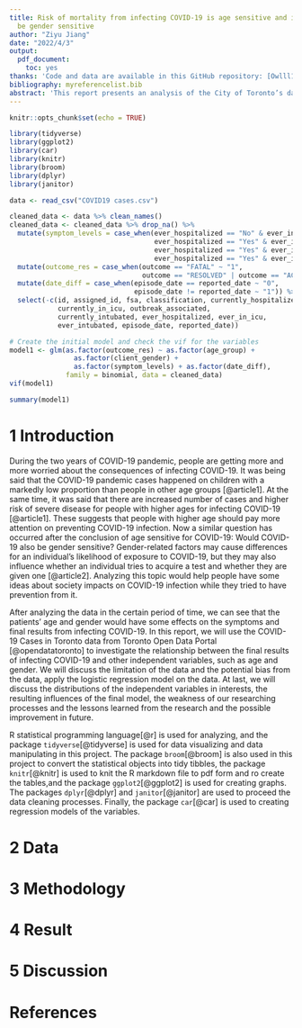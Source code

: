 ```yaml
---
title: Risk of mortality from infecting COVID-19 is age sensitive and is likely to
  be gender sensitive
author: "Ziyu Jiang"
date: "2022/4/3"
output:
  pdf_document:
    toc: yes
thanks: 'Code and data are available in this GitHub repository: [Owlll11/Analysis-about-Covid-19-cases](https://github.com/Owlll11/Analysis-about-Covid-19-cases).'
bibliography: myreferencelist.bib
abstract: 'This report presents an analysis of the City of Toronto’s data on the outcomes of the cases of infection of Toronto residents. The results indicate that patients’ age and gender affect their risk of mortality from infecting COVID-19. The analysis is conducted with logistic regression model created with the statistical programming language R. The results reinforce our understanding of the probable variables related to the consequencies of COVID-19 infections, which provides new probable ideas of preventing COVID-19 infections from the social perspective. \par \textbf {Keywords:} COVID-19, COVID-19 cases Toronto, COVID-19 risk of mortality, COVID-19 gender impacts, COVID-19 age impacts, toronto residents, open data toronto'
---
```

\pagebreak

```r
knitr::opts_chunk$set(echo = TRUE)
```

```r
library(tidyverse)
library(ggplot2)
library(car)
library(knitr)
library(broom)
library(dplyr)
library(janitor)
```

```r
data <- read_csv("COVID19 cases.csv")
```

```r
cleaned_data <- data %>% clean_names()
cleaned_data <- cleaned_data %>% drop_na() %>%
  mutate(symptom_levels = case_when(ever_hospitalized == "No" & ever_in_icu == "No" & ever_intubated == "No" ~ "1", 
                                    ever_hospitalized == "Yes" & ever_in_icu == "No" & ever_intubated == "No" ~ "2", 
                                    ever_hospitalized == "Yes" & ever_in_icu == "Yes" & ever_intubated == "No" ~ "3", 
                                    ever_hospitalized == "Yes" & ever_in_icu == "Yes" & ever_intubated == "Yes" ~ "4")) %>%
  mutate(outcome_res = case_when(outcome == "FATAL" ~ "1",
                                 outcome == "RESOLVED" | outcome == "ACTIVE" ~ "0")) %>% 
  mutate(date_diff = case_when(episode_date == reported_date ~ "0",
                               episode_date != reported_date ~ "1")) %>%
  select(-c(id, assigned_id, fsa, classification, currently_hospitalized,
            currently_in_icu, outbreak_associated, 
            currently_intubated, ever_hospitalized, ever_in_icu,
            ever_intubated, episode_date, reported_date))
```

```r
# Create the initial model and check the vif for the variables
model1 <- glm(as.factor(outcome_res) ~ as.factor(age_group) +
                as.factor(client_gender) +
                as.factor(symptom_levels) + as.factor(date_diff), 
              family = binomial, data = cleaned_data)
vif(model1)
```

```r
summary(model1)
```


# 1 Introduction

During the two years of COVID-19 pandemic, people are getting more and more worried about the consequences of infecting COVID-19. It was being said that the COVID-19 pandemic cases happened on children with a markedly low proportion than people in other age groups [@article1]. At the same time, it was said that there are increased number of cases and higher risk of severe disease for people with higher ages for infecting COVID-19 [@article1]. These suggests that people with higher age should pay more attention on preventing COVID-19 infection. Now a similar question has occurred after the conclusion of age sensitive for COVID-19: Would COVID-19 also be gender sensitive? Gender-related factors may cause differences for an individual’s likelihood of exposure to COVID-19, but they may also influence whether an individual tries to acquire a test and whether they are given one [@article2]. Analyzing this topic would help people have some ideas about society impacts on COVID-19 infection while they tried to have prevention from it. 

After analyzing the data in the certain period of time, we can see that the patients' age and gender would have some effects on the symptoms and final results from infecting COVID-19. In this report, we will use the COVID-19 Cases in Toronto data from Toronto Open Data Portal [@opendatatoronto] to investigate the relationship between the final results of infecting COVID-19 and other independent variables, such as age and gender. We will discuss the limitation of the data and the potential bias from the data, apply the logistic regression model on the data. At last, we will discuss the distributions of the independent variables in interests, the resulting influences of the final model, the weakness of our researching processes and the lessons learned from the research and the possible improvement in future.

R statistical programming language[@r] is used for analyzing, and the package `tidyverse`[@tidyverse] is used for data visualizing and data manipulating in this project. The package `broom`[@broom] is also used in this project to convert the statistical objects into tidy tibbles, the package `knitr`[@knitr] is used to knit the R markdown file to pdf form and ro create the tables,and the package `ggplot2`[@ggplot2] is used for creating graphs. The packages `dplyr`[@dplyr] and `janitor`[@janitor] are used to proceed the data cleaning processes. Finally, the package `car`[@car] is used to creating regression models of the variables.


# 2 Data

# 3 Methodology

# 4 Result

# 5 Discussion

\pagebreak

# References










